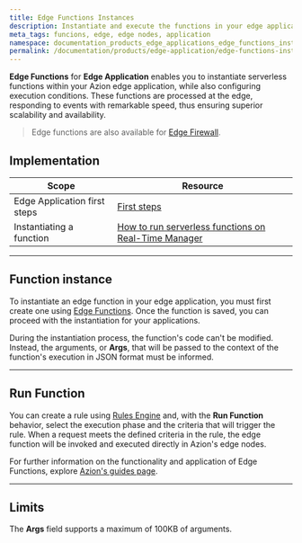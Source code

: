 ```yaml
---
title: Edge Functions Instances
description: Instantiate and execute the functions in your edge application directly at the edge.
meta_tags: funcions, edge, edge nodes, application
namespace: documentation_products_edge_applications_edge_functions_instances
permalink: /documentation/products/edge-application/edge-functions-instances/
---
```


**Edge Functions** for **Edge Application** enables you to instantiate serverless functions within your Azion edge application, while also configuring execution conditions. These functions are processed at the edge, responding to events with remarkable speed, thus ensuring superior scalability and availability.

> Edge functions are also available for [Edge Firewall](/en/documentation/products/edge-firewall/edge-functions-instances/).

## Implementation

| Scope | Resource |
| --- | --- |
| Edge Application first steps | [First steps](/en/documentation/products/edge-application/first-steps/) |
| Instantiating a function | [How to run serverless functions on Real-Time Manager](/en/documentation/products/guides/serverless-functions/) |

---

## Function instance

To instantiate an edge function in your edge application, you must first create one using [Edge Functions](/en/documentation/products/edge-application/edge-functions/). Once the function is saved, you can proceed with the instantiation for your applications.

During the instantiation process, the function's code can't be modified. Instead, the arguments, or **Args**, that will be passed to the context of the function's execution in JSON format must be informed.

---

## Run Function

You can create a rule using [Rules Engine](/en/documentation/products/edge-application/rules-engine/) and, with the **Run Function** behavior, select the execution phase and the criteria that will trigger the rule. When a request meets the defined criteria in the rule, the edge function will be invoked and executed directly in Azion's edge nodes.

For further information on the functionality and application of Edge Functions, explore [Azion's guides page](/en/documentation/products/guides/).

---

## Limits

The **Args** field supports a maximum of 100KB of arguments.
